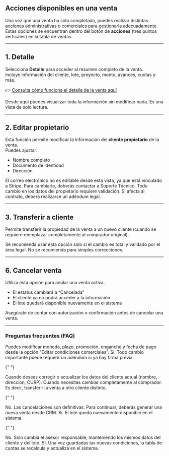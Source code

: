 ## Acciones disponibles en una venta

Una vez que una venta ha sido completada, puedes realizar distintas acciones administrativas o comerciales para gestionarla adecuadamente. Estas opciones se encuentran dentro del botón de **acciones** (tres puntos verticales) en la tabla de ventas.

---

## 1. Detalle

Selecciona **Detalle** para acceder al resumen completo de la venta.  
Incluye información del cliente, lote, proyecto, monto, avances, cuotas y más.

👉 [Consulta cómo funciona el detalle de la venta aquí](../ventas/detalles-venta)

<Card>
  Desde aquí puedes visualizar toda la información sin modificar nada. Es una
  vista de solo lectura.
</Card>

---

## 2. Editar propietario

Esta función permite modificar la información del **cliente propietario** de la venta.  
Puedes ajustar:

- Nombre completo
- Documento de identidad
- Dirección

<Info>
  El correo electrónico no es editable desde esta vista, ya que está vinculado a
  Stripe. Para cambiarlo, deberás contactar a Soporte Técnico.
</Info>

<Note>
  Todo cambio en los datos del propietario requiere validación. Si afecta al
  contrato, deberá realizarse un adéndum legal.
</Note>

---

## 3. Transferir a cliente

Permite transferir la propiedad de la venta a un nuevo cliente (cuando se requiere reemplazar completamente al comprador original).

<Card>
  Se recomienda usar esta opción solo si el cambio es total y validado por el
  área legal. No se recomienda para simples correcciones.
</Card>

---

## 6. Cancelar venta

Utiliza esta opción para anular una venta activa.

- El estatus cambiará a “Cancelada”
- El cliente ya no podrá acceder a la información
- El lote quedará disponible nuevamente en el sistema

<Check>
  Asegúrate de contar con autorización o confirmación antes de cancelar una
  venta.
</Check>

---

### Preguntas frecuentes (FAQ)

<AccordionGroup type="multiple">
  <Accordion title="¿Puedo modificar una venta después de completada?">
    <AccordionItem title="¿Qué tipo de modificaciones están permitidas?">
      Puedes modificar moneda, plazo, promoción, enganche y fecha de pago desde la opción “Editar condiciones comerciales”.
    </AccordionItem>
    <AccordionItem title="¿Afecta esto al contrato?">
      Sí. Todo cambio importante puede requerir un adéndum si ya hay firma previa.
    </AccordionItem>
  </Accordion>

{" "}

<Accordion title="¿Qué diferencia hay entre 'Editar propietario' y 'Transferir a cliente'?">
  <AccordionItem title="¿Cuándo usar 'Editar propietario'?">
    Cuando deseas corregir o actualizar los datos del cliente actual (nombre,
    dirección, CURP).
  </AccordionItem>
  <AccordionItem title="¿Cuándo usar 'Transferir a cliente'?">
    Cuando necesitas cambiar completamente al comprador. Es decir, transferir la
    venta a otro cliente distinto.
  </AccordionItem>
</Accordion>

{" "}

<Accordion title="¿Qué pasa si cancelo una venta por error?">
  <AccordionItem title="¿Se puede revertir?">
    No. Las cancelaciones son definitivas. Para continuar, deberás generar una
    nueva venta desde CRM.
  </AccordionItem>
  <AccordionItem title="¿Se libera el lote?">
    Sí. El lote queda nuevamente disponible en el sistema.
  </AccordionItem>
</Accordion>

{" "}

<Accordion title="¿Qué implica traspasar una venta?">
  <AccordionItem title="¿El cliente cambia?">
    No. Solo cambia el asesor responsable, manteniendo los mismos datos del
    cliente y del lote.
  </AccordionItem>
</Accordion>

  <Accordion title="¿Dónde veo la tabla de pagos luego de modificar condiciones?">
    <AccordionItem title="¿Se actualiza automáticamente?">
      Sí. Una vez guardadas las nuevas condiciones, la tabla de cuotas se recalcula y actualiza en el sistema.
    </AccordionItem>
  </Accordion>
</AccordionGroup>
